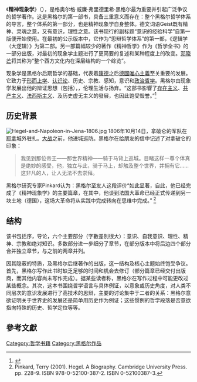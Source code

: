 {{multiple issues|
{{expert|time=2014-12-21T07:34:37+00:00}}
{{onesource|time=2014-12-21T07:34:37+00:00}}
}}
{{Infobox book 
| name          =精神现象学
| title_orig    = Phänomenologie des Geistes
| translator    =
| image   = Phänomenologie des Geistes.jpg
| caption =
| author        = [[格奥尔格·威廉·弗里德里希·黑格尔|格奥尔格·威廉·弗里德里希·黑格尔]]
| illustrator   = 
| cover_artist  = 
| country       = 德国
| language      =德语
| series        = 
| subject       =
| genre         = [[哲学|哲学]]
| release_date    = 1807
| media_type    = 
| pages         =
| isbn          =
| congress=
| oclc=
| preceded_by   =
| followed_by   =
}}
{{Hegelianism}}
《'''精神现象学'''》（{{lang-de|''Phänomenologie des Geistes''}}），是格奥尔格·威廉·弗里德里希·黑格尔最为重要并引起广泛争议的哲学著作。这是黑格尔的第一部书，具备三重意义而存在：整个黑格尔哲学体系的导言，整个体系的第一部分，也是精神现象学自身整体。德文词语Geist既有精神、灵魂之意，又有意识，理性之意。该书现行的副标题“意识的经验科学”自第一版便开始使用。在最初的公示版本中，它作为“思辩哲学体系”的第一部，《逻辑学（大逻辑）》为第二部。另一部篇幅较少的著作《精神哲学》作为《哲学全书》的一部分出版，对最初的现象学主题进行了更简要的复述和某种程度上的改变。[[邓晓芒|邓晓芒]]将其称为“整个西方文化内在深层结构的一个综览”。

现象学是黑格尔后期哲学的基础，代表着[[伊曼努尔·康德|康德]]之后[[德國唯心主義|德國唯心主義]]至关重要的发展。它致力于[[形而上学|形而上学]]、[[认识论|认识论]]、历史、宗教、感知，意识和[[政治哲学|政治哲学]]。黑格尔由现象学发展出他的辩证思想（包括{{le|主奴辯證|Master–slave dialectic}}），{{le|絕對唯心主義|absolute idealism}}，伦理生活与扬弃。“这部书影響了[[存在主义|存在主义]]、[[共产主义|共产主义]]、[[法西斯主义|法西斯主义]]、{{le|上帝之死神學|Death of God theology}}及历史虚无主义的發展，也因此饱受毁誉。”<ref name="Pinkard1996">{{cite book|author=Terry Pinkard|title=''Hegel's Phenomenology: The Sociality of Reason''|url=https://books.google.com/books?id=o5nRTNak4HcC&pg=PA2|date=1996-04-26|location=Cambridge| publisher=Cambridge University Press|isbn=978-0-521-56834-0|page=2}}</ref>

== 历史背景 ==
[[File:Hegel-and-Napoleon-in-Jena-1806.jpg|thumb]]
1806年10月14日，拿破仑的军队在[[耶拿|耶拿]]城外驻扎。[[耶拿會戰|大战]]之前，他进城巡防。黑格尔在给朋友的信中记述了对拿破仑的印象：

<blockquote>我见到那位帝王——那世界精神——骑于马背上巡城。目睹这样一尊个体真是绝妙的感受，他，独立与此，骑于马上，却触及整个世界，并拥有它……这非凡的人，让人无法不去崇拜。</blockquote>

黑格尔研究专家Pinkard认为：黑格尔至友人这段评价“如此显著，自此，他已经完成了《精神现象学》的主要篇章，在其中，他谈到法国大革命已经正式传递到另一块土地（德国），这场大革命将从实践中完成转向在思维中完成。” <ref>Pinkard, Terry (2001). Hegel. A Biography. Cambridge University Press. pp. 228–9. ISBN 978-0-52100-387-2. ISBN 0-52100387-3.</ref>

== 结构 ==

该书包括序，导论，六个主要部分（字數差別很大）：意识、自我意识、理性、精神、宗教和绝对知识。多数部分进一步细分了章节，在部分版本中将后边四个部分合并独立章节，与之前的两章并列。

因其隐蔽的特质，及黑格尔后继著作的出版，这一结构及核心主题始终饱受争议。首先，黑格尔写作此书时缺乏足够的时间和机会去修订（部分篇章已经交付出版商，而其他内容尚未写作完成）。据某些读者称，黑格尔在写作过程中可能更改过某些概念。其次，这本书围绕哲学语言与具体例证，以意象或历史角度，对人类不同层次的意识发展进行了高技术的思辩，主要的讨论集中于二者的关系：黑格尔意欲证明关于世界史的发展还是简单用历史作为例证；这些惯例的哲学段落是否意欲指向特殊的历史、哲学定位等等。

==參考文獻==
{{reflist}}

{{Authority control}}
[[Category:哲学书籍|Category:哲学书籍]]
[[Category:黑格尔作品|Category:黑格尔作品]]